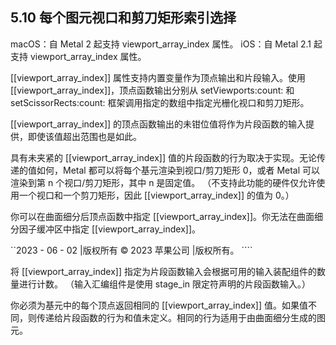 ## 5.10 每个图元视口和剪刀矩形索引选择

macOS：自 Metal 2 起支持 viewport_array_index 属性。 iOS：自 Metal 2.1 起支持 viewport_array_index 属性。

[[viewport_array_index]] 属性支持内置变量作为顶点输出和片段输入。使用 [[viewport_array_index]]，顶点函数输出分别从 setViewports:count: 和 setScissorRects:count: 框架调用指定的数组中指定光栅化视口和剪刀矩形。

[[viewport_array_index]] 的顶点函数输出的未钳位值将作为片段函数的输入提供，即使该值超出范围也是如此。

具有未夹紧的 [[viewport_array_index]] 值的片段函数的行为取决于实现。无论传递的值如何，Metal 都可以将每个基元渲染到视口/剪刀矩形 0，或者 Metal 可以渲染到第 n 个视口/剪刀矩形，其中 n 是固定值。 （不支持此功能的硬件仅允许使用一个视口和一个剪刀矩形，因此 [[viewport_array_index]] 的值为 0。）

你可以在曲面细分后顶点函数中指定 [[viewport_array_index]]。你无法在曲面细分因子缓冲区中指定 [[viewport_array_index]]。

``2023 - 06 - 02 |版权所有 © 2023 苹果公司 |版权所有。 ````

将 [[viewport_array_index]] 指定为片段函数输入会根据可用的输入装配组件的数量进行计数。 （输入汇编组件是使用 stage_in 限定符声明的片段函数输入。）

你必须为基元中的每个顶点返回相同的 [[viewport_array_index]] 值。如果值不同，则传递给片段函数的行为和值未定义。相同的行为适用于由曲面细分生成的图元。
